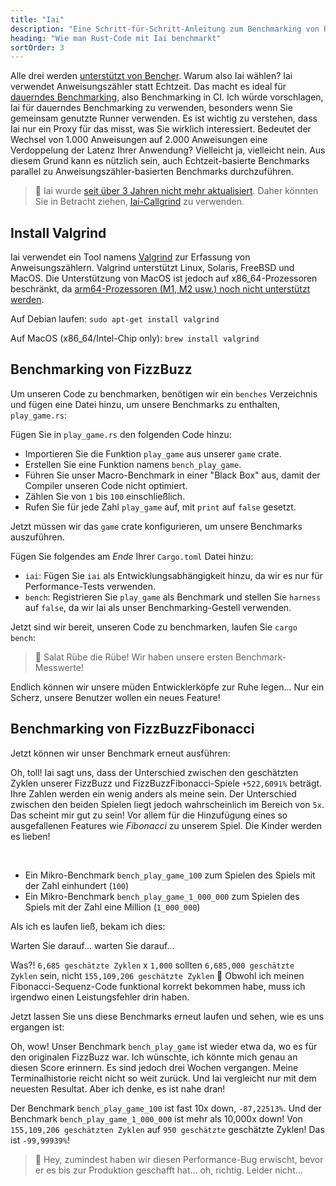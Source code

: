 ```yaml
---
title: "Iai"
description: "Eine Schritt-für-Schritt-Anleitung zum Benchmarking von Rust-Code mit Iai"
heading: "Wie man Rust-Code mit Iai benchmarkt"
sortOrder: 3
---
```



<Benchmarking />

<WhatIsRust />

<FizzBuzzRust />

<StepByStepRust />

<MicroVsMacro />

<BenchmarkingRust />

Alle drei werden [unterstützt von Bencher](/docs/de/explanation/adapters/). Warum also Iai wählen?
Iai verwendet Anweisungszähler statt Echtzeit.
Das macht es ideal für [dauerndes Benchmarking](/docs/de/explanation/continuous-benchmarking/), also Benchmarking in CI.
Ich würde vorschlagen, Iai für dauerndes Benchmarking zu verwenden, besonders wenn Sie gemeinsam genutzte Runner verwenden.
Es ist wichtig zu verstehen, dass Iai nur ein Proxy für das misst, was Sie wirklich interessiert.
Bedeutet der Wechsel von 1.000 Anweisungen auf 2.000 Anweisungen eine Verdoppelung der Latenz Ihrer Anwendung?
Vielleicht ja, vielleicht nein.
Aus diesem Grund kann es nützlich sein, auch Echtzeit-basierte Benchmarks parallel zu Anweisungszähler-basierten Benchmarks durchzuführen.

> 🐰 Iai wurde [seit über 3 Jahren nicht mehr aktualisiert](https://github.com/bheisler/iai/commits/main/). Daher könnten Sie in Betracht ziehen, [Iai-Callgrind](/docs/de/explanation/adapters/#-rust-iai-callgrind) zu verwenden.

## Install Valgrind

Iai verwendet ein Tool namens [Valgrind](https://valgrind.org/) zur Erfassung von Anweisungszählern.
Valgrind unterstützt Linux, Solaris, FreeBSD und MacOS.
Die Unterstützung von MacOS ist jedoch auf x86_64-Prozessoren beschränkt, da [arm64-Prozessoren (M1, M2 usw.) noch nicht unterstützt werden](https://github.com/LouisBrunner/valgrind-macos/issues/56).

Auf Debian laufen: `sudo apt-get install valgrind`

Auf MacOS (x86_64/Intel-Chip only): `brew install valgrind`

<FizzBuzzRefactor />

## Benchmarking von FizzBuzz

Um unseren Code zu benchmarken, benötigen wir ein `benches` Verzeichnis und fügen eine Datei hinzu, um unsere Benchmarks zu enthalten, `play_game.rs`:

<GameBenchesTree />

Fügen Sie in `play_game.rs` den folgenden Code hinzu:

<FizzBuzzRefactorBenchesCode />

- Importieren Sie die Funktion `play_game` aus unserer `game` crate.
- Erstellen Sie eine Funktion namens `bench_play_game`.
- Führen Sie unser Macro-Benchmark in einer "Black Box" aus, damit der Compiler unseren Code nicht optimiert.
- Zählen Sie von `1` bis `100` einschließlich.
- Rufen Sie für jede Zahl `play_game` auf, mit `print` auf `false` gesetzt.

Jetzt müssen wir das `game` crate konfigurieren, um unsere Benchmarks auszuführen.

Fügen Sie folgendes am _Ende_ Ihrer `Cargo.toml` Datei hinzu:

<GameCargoToml />

- `iai`: Fügen Sie `iai` als Entwicklungsabhängigkeit hinzu, da wir es nur für Performance-Tests verwenden.
- `bench`: Registrieren Sie `play_game` als Benchmark und stellen Sie `harness` auf `false`, da wir Iai als unser Benchmarking-Gestell verwenden.

Jetzt sind wir bereit, unseren Code zu benchmarken, laufen Sie `cargo bench`:

<BenchPlayGameOutput />

> 🐰 Salat Rübe die Rübe! Wir haben unsere ersten Benchmark-Messwerte!

Endlich können wir unsere müden Entwicklerköpfe zur Ruhe legen...
Nur ein Scherz, unsere Benutzer wollen ein neues Feature!

<FizzBuzzFibonacciRust>
  <PlayGameRustCode />
</FizzBuzzFibonacciRust>

## Benchmarking von FizzBuzzFibonacci

Jetzt können wir unser Benchmark erneut ausführen:

<BenchPlayGameFibonacciOutput />

Oh, toll! Iai sagt uns, dass der Unterschied zwischen den geschätzten Zyklen unserer FizzBuzz und FizzBuzzFibonacci-Spiele `+522,6091%` beträgt.
Ihre Zahlen werden ein wenig anders als meine sein.
Der Unterschied zwischen den beiden Spielen liegt jedoch wahrscheinlich im Bereich von `5x`.
Das scheint mir gut zu sein! Vor allem für die Hinzufügung eines so ausgefallenen Features wie _Fibonacci_ zu unserem Spiel.
Die Kinder werden es lieben!

<FizzBuzzFibonacciOpenRust>
  <FizzBuzzFibonacciOpenRustCode />
</FizzBuzzFibonacciOpenRust>

<TheEnd />

<br />

<OnFire />

<BenchPlayGameOnFireCode />

- Ein Mikro-Benchmark `bench_play_game_100` zum Spielen des Spiels mit der Zahl einhundert (`100`)
- Ein Mikro-Benchmark `bench_play_game_1_000_000` zum Spielen des Spiels mit der Zahl eine Million (`1_000_000`)

Als ich es laufen ließ, bekam ich dies:

<BenchPlayGameOnFireOutputStart />

Warten Sie darauf... warten Sie darauf...

<BenchPlayGameOnFireOutput />

Was?! `6,685 geschätzte Zyklen` x `1,000` sollten `6,685,000 geschätzte Zyklen` sein, nicht `155,109,206 geschätzte Zyklen` 🤯
Obwohl ich meinen Fibonacci-Sequenz-Code funktional korrekt bekommen habe, muss ich irgendwo einen Leistungsfehler drin haben.

<FizzBuzzFibonacciFixRust />

Jetzt lassen Sie uns diese Benchmarks erneut laufen und sehen, wie es uns ergangen ist:

<BenchPlayGameFixOutput />

Oh, wow! Unser Benchmark `bench_play_game` ist wieder etwa da, wo es für den originalen FizzBuzz war.
Ich wünschte, ich könnte mich genau an diesen Score erinnern. Es sind jedoch drei Wochen vergangen.
Meine Terminalhistorie reicht nicht so weit zurück.
Und Iai vergleicht nur mit dem neuesten Resultat.
Aber ich denke, es ist nahe dran!

Der Benchmark `bench_play_game_100` ist fast 10x down, `-87,22513%`.
Und der Benchmark `bench_play_game_1_000_000` ist mehr als 10,000x down! Von `155,109,206 geschätzten Zyklen` auf `950 geschätzte` geschätzte Zyklen!
Das ist `-99,99939%`!

> 🐰 Hey, zumindest haben wir diesen Performance-Bug erwischt, bevor er es bis zur Produktion geschafft hat... oh, richtig. Leider nicht...

<CatchInCi />

<CatchInCiOutput />

<CatchInCiPlot />

<CatchInCiPlotRustBench title="Wie man Rust mit Iai benchmarkt" />

<BencherFooter />

